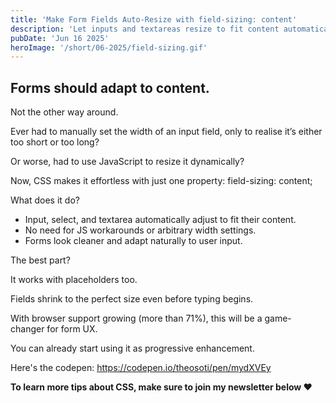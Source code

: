 ```yaml
---
title: 'Make Form Fields Auto-Resize with field-sizing: content'
description: 'Let inputs and textareas resize to fit content automatically using field-sizing: content—no JavaScript needed, with growing browser support.'
pubDate: 'Jun 16 2025'
heroImage: '/short/06-2025/field-sizing.gif'
---
```



<Picture
  src="/short/06-2025/field-sizing.gif"
  alt="CSS form fields auto-resizing to fit content using the field-sizing: content property"
  width="400"
  height="600"
  style="margin: 2em auto 1em auto; display: block; border: 4px solid var(--border)"
/>

## Forms should adapt to content.

Not the other way around.

Ever had to manually set the width of an input field, only to realise it’s either too short or too long?

Or worse, had to use JavaScript to resize it dynamically?

Now, CSS makes it effortless with just one property: field-sizing: content;

What does it do?

- Input, select, and textarea automatically adjust to fit their content.
- No need for JS workarounds or arbitrary width settings.
- Forms look cleaner and adapt naturally to user input.

The best part?

It works with placeholders too.

Fields shrink to the perfect size even before typing begins.

With browser support growing (more than 71%), this will be a game-changer for form UX.

You can already start using it as progressive enhancement.

Here's the codepen: https://codepen.io/theosoti/pen/mydXVEy

**To learn more tips about CSS, make sure to join my newsletter below ❤️**
